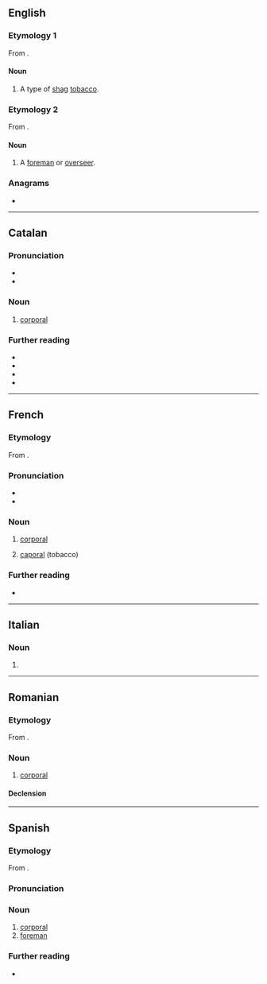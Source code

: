 ==English==

===Etymology 1===
From {{bor|en|fr|caporal}}.

====Noun====
{{en-noun|-}}

# A type of [[shag]] [[tobacco]].

===Etymology 2===
From {{bor|en|es|caporal}}.

====Noun====
{{en-noun}}

# {{lb|en|Latin America}} A [[foreman]] or [[overseer]].

===Anagrams===
* {{anagrams|en|a=aaclopr|crapola}}

----

==Catalan==

===Pronunciation===
* {{ca-IPA}}
* {{rhymes|ca|al|s=3}}

===Noun===
{{ca-noun|m}}

# {{lb|ca|military}} [[corporal]]

===Further reading===
* {{R:IEC2}}
* {{R:GDLC}}
* {{R:DNV}}
* {{R:DCVB}}

{{c|ca|Military ranks}}

----

==French==

===Etymology===
From {{bor|fr|it|caporale}}.

===Pronunciation===
* {{fr-IPA}}
* {{audio|fr|LL-Q150 (fra)-Lepticed7-caporal.wav|Audio}}

===Noun===
{{fr-noun|m|f=caporale}}

# {{lb|fr|military}} [[corporal]]
# [[#English|caporal]] (tobacco)

===Further reading===
* {{R:TLFi}}

{{C|fr|Military ranks}}

----

==Italian==

===Noun===
{{it-noun|m|apoc=1}}

# {{apocopic form of|it|caporale}}

----

==Romanian==

===Etymology===
From {{bor|ro|fr|caporal}}.

===Noun===
{{ro-noun|m|caporali}}

# [[corporal]]

====Declension====
{{ro-noun-m}}

----

==Spanish==

===Etymology===
From {{bor|es|it|caporale}}.

===Pronunciation===
{{es-pr}}

===Noun===
{{es-noun|m}}

# [[corporal]]
# [[foreman]]

===Further reading===
* {{R:es:DRAE}}

{{C|es|Military ranks}}